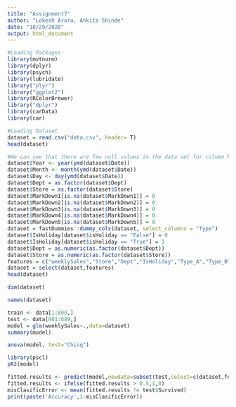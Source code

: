 ---
title: "Assignment7"
author: "Lokesh Arora, Ankita Shinde"
date: "10/29/2020"
output: html_document
---
```{r}
#Loading Packages
library(mvtnorm)
library(dplyr)
library(psych)
library(lubridate)
library("plyr")
library("ggplot2")
library(RColorBrewer)
library("dplyr")
library(carData)
library(car)
```

```{r}
#Loading Dataset
dataset = read.csv("data.csv", header= T)
head(dataset)
```

```{r}
#We can see that there are few null values in the data set for column Markdown 1 - 5. We will also split the data column in 3 as Day, Month and Year.
dataset$Year <- year(ymd(dataset$Date))
dataset$Month <- month(ymd(dataset$Date)) 
dataset$Day <- day(ymd(dataset$Date))
dataset$Dept = as.factor(dataset$Dept)
dataset$Store = as.factor(dataset$Store)
dataset$MarkDown1[is.na(dataset$MarkDown1)] = 0
dataset$MarkDown2[is.na(dataset$MarkDown2)] = 0
dataset$MarkDown3[is.na(dataset$MarkDown3)] = 0
dataset$MarkDown4[is.na(dataset$MarkDown4)] = 0
dataset$MarkDown5[is.na(dataset$MarkDown5)] = 0
dataset = fastDummies::dummy_cols(dataset, select_columns = "Type")
dataset$IsHoliday[dataset$isHoliday == "False"] = 0
dataset$IsHoliday[dataset$isHoliday == "True"] = 1
dataset$Dept = as.numeric(as.factor(dataset$Dept))
dataset$Store = as.numeric(as.factor(dataset$Store))
features = c("weeklySales","Store","Dept","IsHoliday","Type_A","Type_B","Type_C","Size","Temperature","Fuel_Price","MarkDown1","MarkDown2","MarkDown3","MarkDown4","MarkDown5","CPI","Unemployment","Year","Month","Day")
dataset = select(dataset,features)
head(dataset)
```

```{r}
dim(dataset)
```
```{r}
names(dataset)
```
```{r}
train <- data[1:800,]
test <- data[801:889,]
model = glm(weeklySales~.,data=dataset)
summary(model)
```

```{r}
anova(model, test="Chisq")
```
```{r}
library(pscl)
pR2(model)
```
```{r}
fitted.results <- predict(model,newdata=subset(test,select=c(dataset,features)),type='response')
fitted.results <- ifelse(fitted.results > 0.5,1,0)
misClasificError <- mean(fitted.results != test$Survived)
print(paste('Accuracy',1-misClasificError))
```

